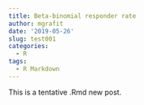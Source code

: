 ```yaml
---
title: Beta-binomial responder rate
author: mgrafit
date: '2019-05-26'
slug: test001
categories:
  - R
tags:
  - R Markdown
---
```


This is a tentative .Rmd new post.
